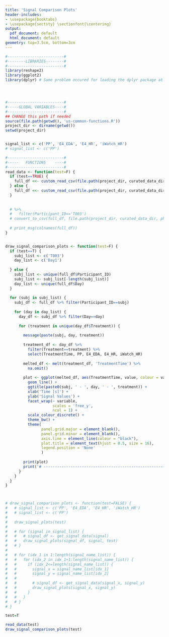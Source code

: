 ```yaml
---
title: 'Signal Comparison Plots'
header-includes:
- \usepackage{booktabs}
- \usepackage{sectsty} \sectionfont{\centering}
output:
  pdf_document: default
  html_document: default
geometry: top=3.5cm, bottom=3cm
---
```





```r
#-------------------------#
#--------LIBRARIES--------#
#-------------------------#
library(reshape2)
library(ggplot2)
library(dplyr) # Some problem occured for loading the dplyr package at the beginning




#-------------------------#
#-----GLOBAL VARIABLES----#
#-------------------------#
## CHANGE this path if needed
source(file.path(getwd(), 'us-common-functions.R'))
project_dir <- dirname(getwd())
setwd(project_dir)


signal_list <- c('PP', 'E4_EDA', 'E4_HR', 'iWatch_HR')
# signal_list <- c('PP')
``` 

\newpage
```r
#-------------------------#
#-----   FUNCTIONS    ----#
#-------------------------#
read_data <- function(test=F) {
  if (test==TRUE) {
    full_df <<- custom_read_csv(file.path(project_dir, curated_data_dir, physiological_data_dir, 'T003_full_df.csv'))
  } else {
    full_df <<- custom_read_csv(file.path(project_dir, curated_data_dir, physiological_data_dir, full_df_file_name)) 
  }
   
  
  # %>% 
  #   filter(Participant_ID=='T003')
  # convert_to_csv(full_df, file.path(project_dir, curated_data_dir, physiological_data_dir, 'T003_full_df.csv'))
  
  # print_msg(colnames(full_df))
}


draw_signal_comparison_plots <- function(test=F) {
  if (test==T) {
    subj_list <- c('T003')
    day_list <- c('Day1')
    
  } else {
    subj_list <- unique(full_df$Participant_ID)
    subj_list <- subj_list[-length(subj_list)]
    day_list <- unique(full_df$Day)
  }
  
  for (subj in subj_list) {
    subj_df <- full_df %>% filter(Participant_ID==subj)
    
    for (day in day_list) {
      day_df <- subj_df %>% filter(Day==day) 
      
      for (treatment in unique(day_df$Treatment)) {
        
        message(paste(subj, day, treatment))
        
        treatment_df <- day_df %>% 
          filter(Treatment==treatment) %>% 
          select(TreatmentTime, PP, E4_EDA, E4_HR, iWatch_HR) 
        
        melted_df <- melt(treatment_df, 'TreatmentTime') %>% 
          na.omit()
        
        plot <- ggplot(melted_df, aes(TreatmentTime, value, colour = variable)) + 
          geom_line() +
          ggtitle(paste0(subj, ' - ', day, ' - ', treatment)) +
          xlab('Time [s]') +
          ylab('Signal Values') +
          facet_wrap(~ variable, 
                     scales = 'free_y',
                     ncol = 1) +
          scale_colour_discrete() +
          theme_bw() +
          theme(
                panel.grid.major = element_blank(),
                panel.grid.minor = element_blank(),
                axis.line = element_line(colour = "black"),
                plot.title = element_text(hjust = 0.5, size = 16),
                legend.position = 'None'
                )
        
        print(plot)
        print('# --------------------------------------------------------------------------- #')
      }
    }
  }
}



# draw_signal_comparison_plots <- function(test=FALSE) {
#   # signal_list <- c('PP', 'E4_EDA', 'E4_HR', 'iWatch_HR')
#   # signal_list <- c('PP')
#   
#   draw_signal_plots(test)
# 
#   # for (signal in signal_list) {
#   #   # signal_df <- get_signal_data(signal)
#   #   draw_signal_plots(signal_df, signal, test)
#   # }
#   
#   # for (idx_1 in 1:length(signal_name_list)) {
#   #   for (idx_2 in idx_1+1:length(signal_name_list)) {
#   #     if (idx_2<=length(signal_name_list)) {
#   #       signal_x = signal_name_list[idx_1]
#   #       signal_y = signal_name_list[idx_2]
#   #       
#   #       # signal_df <- get_signal_data(signal_x, signal_y)
#   #       draw_signal_plots(signal_x, signal_y)
#   #     }
#   #   }
#   # }
# }
```



<!-- \newpage -->
```r
test=T

read_data(test)
draw_signal_comparison_plots(test)
```



<!-- \newpage -->
<!-- Plots -->
<!-- ------------------------------ -->
<!-- # ```{r echo=FALSE, warning = FALSE, message = FALSE} -->
<!-- # # # draw_signal_comparison_plots(test=T) -->
<!-- # # # draw_signal_comparison_plots() -->
<!-- # ``` -->

